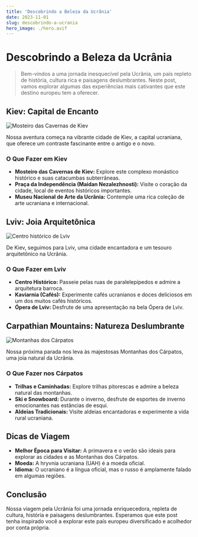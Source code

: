 ```yaml
---
title: 'Descobrindo a Beleza da Ucrânia'
date: 2023-11-01
slug: descobrindo-a-ucrania
hero_image: ./hero.avif
---
```


# Descobrindo a Beleza da Ucrânia

> Bem-vindos a uma jornada inesquecível pela Ucrânia, um país repleto de história, cultura rica e paisagens deslumbrantes. Neste post, vamos explorar algumas das experiências mais cativantes que este destino europeu tem a oferecer.

## Kiev: Capital de Encanto

![Mosteiro das Cavernas de Kiev](https://images.unsplash.com/photo-1576163066782-307faceb59a2?auto=format&fit=crop&q=80&w=2070&ixlib=rb-4.0.3&ixid=M3wxMjA3fDB8MHxwaG90by1wYWdlfHx8fGVufDB8fHx8fA%3D%3D)

Nossa aventura começa na vibrante cidade de Kiev, a capital ucraniana, que oferece um contraste fascinante entre o antigo e o novo.

### O Que Fazer em Kiev

- **Mosteiro das Cavernas de Kiev:** Explore este complexo monástico histórico e suas catacumbas subterrâneas.
- **Praça da Independência (Maidan Nezalezhnosti):** Visite o coração da cidade, local de eventos históricos importantes.
- **Museu Nacional de Arte da Ucrânia:** Contemple uma rica coleção de arte ucraniana e internacional.

## Lviv: Joia Arquitetônica

![Centro histórico de Lviv](https://images.unsplash.com/photo-1557823651-79b93ace10db?auto=format&fit=crop&q=80&w=2070&ixlib=rb-4.0.3&ixid=M3wxMjA3fDB8MHxwaG90by1wYWdlfHx8fGVufDB8fHx8fA%3D%3D)

De Kiev, seguimos para Lviv, uma cidade encantadora e um tesouro arquitetônico na Ucrânia.

### O Que Fazer em Lviv

- **Centro Histórico:** Passeie pelas ruas de paralelepípedos e admire a arquitetura barroca.
- **Kaviarnia (Cafés):** Experimente cafés ucranianos e doces deliciosos em um dos muitos cafés históricos.
- **Ópera de Lviv:** Desfrute de uma apresentação na bela Ópera de Lviv.

## Carpathian Mountains: Natureza Deslumbrante

![Montanhas dos Cárpatos](https://images.unsplash.com/photo-1502294624983-4ba589803a55?auto=format&fit=crop&q=80&w=1776&ixlib=rb-4.0.3&ixid=M3wxMjA3fDB8MHxwaG90by1wYWdlfHx8fGVufDB8fHx8fA%3D%3D)

Nossa próxima parada nos leva às majestosas Montanhas dos Cárpatos, uma joia natural da Ucrânia.

### O Que Fazer nos Cárpatos

- **Trilhas e Caminhadas:** Explore trilhas pitorescas e admire a beleza natural das montanhas.
- **Ski e Snowboard:** Durante o inverno, desfrute de esportes de inverno emocionantes nas estâncias de esqui.
- **Aldeias Tradicionais:** Visite aldeias encantadoras e experimente a vida rural ucraniana.

## Dicas de Viagem

- **Melhor Época para Visitar:** A primavera e o verão são ideais para explorar as cidades e as Montanhas dos Cárpatos.
- **Moeda:** A hryvnia ucraniana (UAH) é a moeda oficial.
- **Idioma:** O ucraniano é a língua oficial, mas o russo é amplamente falado em algumas regiões.

## Conclusão

Nossa viagem pela Ucrânia foi uma jornada enriquecedora, repleta de cultura, história e paisagens deslumbrantes. Esperamos que este post tenha inspirado você a explorar este país europeu diversificado e acolhedor por conta própria.
